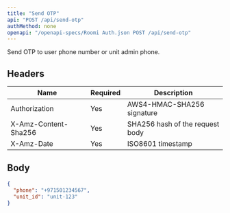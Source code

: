```yaml
---
title: "Send OTP"
api: "POST /api/send-otp"
authMethod: none
openapi: "/openapi-specs/Roomi Auth.json POST /api/send-otp"
---
```


Send OTP to user phone number or unit admin phone.

## Headers


| Name | Required | Description |
| --- | --- | --- |
| Authorization | Yes | AWS4-HMAC-SHA256 signature |
| X-Amz-Content-Sha256 | Yes | SHA256 hash of the request body |
| X-Amz-Date | Yes | ISO8601 timestamp |


## Body

```json
{
  "phone": "+971501234567",
  "unit_id": "unit-123"
}
```
